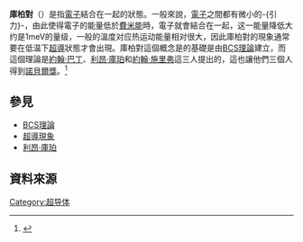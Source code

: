 {{noteTA
|T=zh-hans:库珀对; zh-tw:庫柏對;
|G1 = Physics
}}
'''庫柏對'''（{{lang-en|Cooper pair}}）是指[[電子|電子]]結合在一起的狀態。一般來說，[[電子|電子]]之間都有微小的-{引力}-，由此使得電子的能量低於[[費米能|費米能]]時，電子就會結合在一起，这一能量降低大约是1meV的量级，一般的溫度对应热运动能量相对很大，因此庫柏對的現象通常要在低温下[[超導現象|超導]]狀態才會出現。庫柏對這個概念是的基礎是由[[BCS理論|BCS理論]]建立，而這個理論是[[約翰·巴丁|約翰·巴丁]]、[[利昂·庫珀|利昂·庫珀]]和[[約翰·施里弗|約翰·施里弗]]這三人提出的，這也讓他們三個人得到[[諾貝爾獎|諾貝爾獎]]。<ref>{{cite web |author = 宋宜真 |website = [[科學人雜誌|科學人雜誌]] |publisher = 遠流出版事業股份有限公司 |title = 2003年諾貝爾物理獎：「超」人獲獎 |url = http://sa.ylib.com/MagArticle.aspx?Unit=newscan&id=313 |accessdate = 2017-10-29 |date = 2003-10-09 |archiveurl = https://web.archive.org/web/20171028162157/http://sa.ylib.com/MagArticle.aspx?Unit=newscan&id=313 |archivedate = 2017-10-28 |deadurl = no}}</ref>

== 參見 ==
* [[BCS理論|BCS理論]]
* [[超導現象|超導現象]]
* [[利昂·庫珀|利昂·庫珀]]

== 資料來源 ==
{{reflist}}

{{物理小作品}}

[[Category:超导体|Category:超导体]]